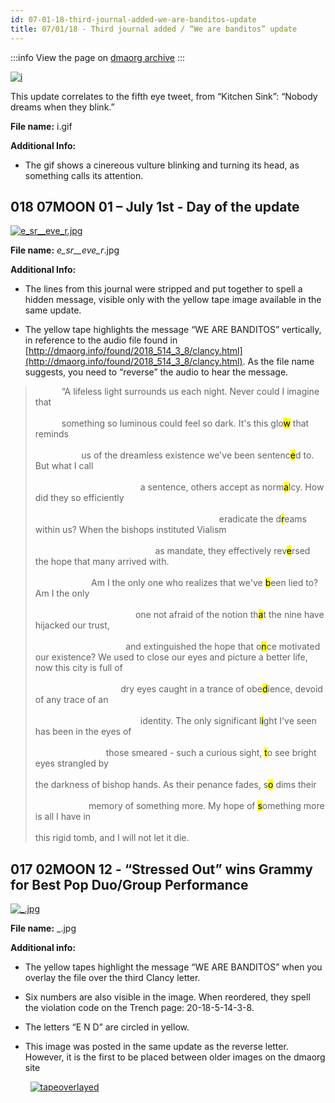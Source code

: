 ```yaml
---
id: 07-01-18-third-journal-added-we-are-banditos-update
title: 07/01/18 - Third journal added / “We are banditos” update
---
```


:::info
View the page on [dmaorg archive](https://www.dmaorg.site/070118/found/15398642_14/clancy.html)
:::

[![i](./assets/i.gif)](./assets/i.gif)

This update correlates to the fifth eye tweet, from “Kitchen Sink”: “Nobody dreams when they blink.”

**File name:** i.gif

**Additional Info:**
- The gif shows a cinereous vulture blinking and turning its head, as something calls its attention.

## 018 07MOON 01 – July 1st - Day of the update

[![_e_sr__eve_r_.jpg](./assets/_e_sr__eve_r_.jpg)](./assets/_e_sr__eve_r_.jpg)

**File name:** _e_sr__eve_r_.jpg

**Additional Info:**

- The lines from this journal were stripped and put together to spell a hidden message, visible only with the yellow tape image available in the same update.

- The yellow tape highlights the message “WE ARE BANDITOS” vertically, in reference to the audio file found in [http://dmaorg.info/found/2018_514_3_8/clancy.html](http://dmaorg.info/found/2018_514_3_8/clancy.html). As the file name suggests, you need to “reverse” the audio to hear the message.

<blockquote>
<p>&emsp;&emsp;&emsp;“A lifeless light surrounds us each night. Never could I imagine that <br></br>
 &emsp;&emsp;&emsp;something so luminous could feel so dark. It's this glo<mark>w</mark> that reminds <br></br>
 &emsp;&emsp;&emsp;&nbsp;&nbsp;&nbsp;&nbsp;&nbsp;&nbsp;&nbsp;&nbsp;us of the dreamless existence we've been sentenc<mark>e</mark>d to. But what I call <br></br>
 &emsp;&emsp;&emsp;&nbsp;&nbsp;&nbsp;&nbsp;&nbsp;&nbsp;&nbsp;&nbsp;&nbsp;&nbsp;&nbsp;&nbsp;&nbsp;&nbsp;&nbsp;&nbsp;&nbsp;&nbsp;&nbsp;&nbsp;&nbsp;&nbsp;&nbsp;&nbsp;&nbsp;&nbsp;&nbsp;&nbsp;&nbsp;&nbsp;&nbsp;&nbsp;a sentence, others accept as norm<mark>a</mark>lcy. How did they so efficiently <br></br>
 &emsp;&emsp;&emsp;&nbsp;&nbsp;&nbsp;&nbsp;&nbsp;&nbsp;&nbsp;&nbsp;&nbsp;&nbsp;&nbsp;&nbsp;&nbsp;&nbsp;&nbsp;&nbsp;&nbsp;&nbsp;&nbsp;&nbsp;&nbsp;&nbsp;&nbsp;&nbsp;&nbsp;&nbsp;&nbsp;&nbsp;&nbsp;&nbsp;&nbsp;&nbsp;&nbsp;&nbsp;&nbsp;&nbsp;&nbsp;&nbsp;&nbsp;&nbsp;&nbsp;&nbsp;&nbsp;&nbsp;&nbsp;&nbsp;&nbsp;&nbsp;&nbsp;&nbsp;&nbsp;&nbsp;&nbsp;&nbsp;&nbsp;&nbsp;&nbsp;&nbsp;&nbsp;&nbsp;&nbsp;&nbsp;&nbsp;&nbsp;eradicate the d<mark>r</mark>eams within us? When the bishops instituted Vialism <br></br>
 &emsp;&emsp;&emsp;&nbsp;&nbsp;&nbsp;&nbsp;&nbsp;&nbsp;&nbsp;&nbsp;&nbsp;&nbsp;&nbsp;&nbsp;&nbsp;&nbsp;&nbsp;&nbsp;&nbsp;&nbsp;&nbsp;&nbsp;&nbsp;&nbsp;&nbsp;&nbsp;&nbsp;&nbsp;&nbsp;&nbsp;&nbsp;&nbsp;&nbsp;&nbsp;&nbsp;&nbsp;&nbsp;&nbsp;&nbsp;&nbsp;as mandate, they effectively rev<mark>e</mark>rsed the hope that many arrived with. <br></br>
 &emsp;&emsp;&emsp;&nbsp;&nbsp;&nbsp;&nbsp;&nbsp;&nbsp;&nbsp;&nbsp;&nbsp;&nbsp;&nbsp;&nbsp;Am I the only one who realizes that we've <mark>b</mark>een lied to? Am I the only <br></br>
 &emsp;&emsp;&emsp;&nbsp;&nbsp;&nbsp;&nbsp;&nbsp;&nbsp;&nbsp;&nbsp;&nbsp;&nbsp;&nbsp;&nbsp;&nbsp;&nbsp;&nbsp;&nbsp;&nbsp;&nbsp;&nbsp;&nbsp;&nbsp;&nbsp;&nbsp;&nbsp;&nbsp;&nbsp;&nbsp;&nbsp;&nbsp;&nbsp;one not afraid of the notion th<mark>a</mark>t the nine have hijacked our trust, <br></br>
 &emsp;&emsp;&emsp;&nbsp;&nbsp;&nbsp;&nbsp;&nbsp;&nbsp;&nbsp;&nbsp;&nbsp;&nbsp;&nbsp;&nbsp;&nbsp;&nbsp;&nbsp;&nbsp;&nbsp;&nbsp;&nbsp;&nbsp;&nbsp;&nbsp;&nbsp;&nbsp;&nbsp;&nbsp;and extinguished the hope that o<mark>n</mark>ce motivated our existence? We used to close our eyes and picture a better life, now this city is full of <br></br>
 &emsp;&emsp;&emsp;&nbsp;&nbsp;&nbsp;&nbsp;&nbsp;&nbsp;&nbsp;&nbsp;&nbsp;&nbsp;&nbsp;&nbsp;&nbsp;&nbsp;&nbsp;&nbsp;&nbsp;&nbsp;&nbsp;&nbsp;&nbsp;&nbsp;&nbsp;&nbsp;dry eyes caught in a trance of obe<mark>d</mark>ience, devoid of any trace of an <br></br>
 &emsp;&emsp;&emsp;&nbsp;&nbsp;&nbsp;&nbsp;&nbsp;&nbsp;&nbsp;&nbsp;&nbsp;&nbsp;&nbsp;&nbsp;&nbsp;&nbsp;&nbsp;&nbsp;&nbsp;&nbsp;&nbsp;&nbsp;&nbsp;&nbsp;&nbsp;&nbsp;&nbsp;&nbsp;&nbsp;&nbsp;&nbsp;&nbsp;&nbsp;&nbsp;identity. The only significant l<mark>i</mark>ght I've seen has been in the eyes of <br></br>
 &emsp;&emsp;&emsp;&nbsp;&nbsp;&nbsp;&nbsp;&nbsp;&nbsp;&nbsp;&nbsp;&nbsp;&nbsp;&nbsp;&nbsp;&nbsp;&nbsp;&nbsp;&nbsp;&nbsp;&nbsp;those smeared - such a curious sight, <mark>t</mark>o see bright eyes strangled by <br></br>
 the darkness of bishop hands. As their penance fades, s<mark>o</mark> dims their <br></br>
 &emsp;&emsp;&emsp;&nbsp;&nbsp;&nbsp;&nbsp;&nbsp;&nbsp;&nbsp;&nbsp;&nbsp;&nbsp;&nbsp;memory of something more. My hope of <mark>s</mark>omething more is all I have in <br></br>
 this rigid tomb, and I will not let it die.</p></blockquote>

## 017 02MOON 12 - “Stressed Out” wins Grammy for Best Pop Duo/Group Performance
[![_.jpg](./assets/_.jpg)](./assets/_.jpg)

**File name:** _.jpg

**Additional info:**

- The yellow tapes highlight the message “WE ARE BANDITOS” when you overlay the file over the third Clancy letter.

- Six numbers are also visible in the image. When reordered, they spell the violation code on the Trench page: 20-18-5-14-3-8.

- The letters “E N D” are circled in yellow.

- This image was posted in the same update as the reverse letter. However, it is the first to be placed between older images on the dmaorg site

&nbsp;&nbsp;&nbsp;&nbsp;&nbsp;&nbsp;&nbsp;&nbsp;[![tapeoverlayed](./assets/_withnote.png)](./assets/_withnote.png)
